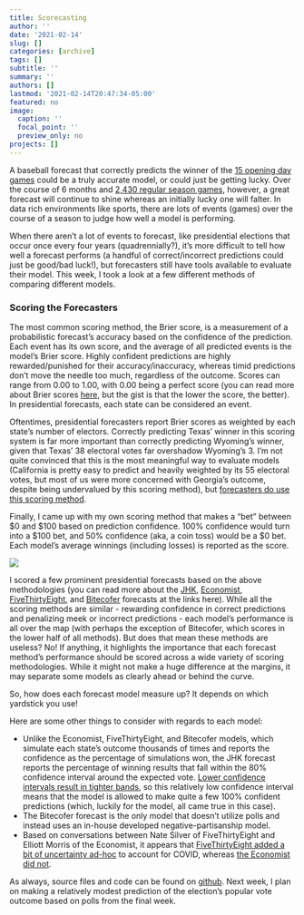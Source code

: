 ```yaml
---
title: Scorecasting
author: ''
date: '2021-02-14'
slug: []
categories: [archive]
tags: []
subtitle: ''
summary: ''
authors: []
lastmod: '2021-02-14T20:47:34-05:00'
featured: no
image:
  caption: ''
  focal_point: ''
  preview_only: no
projects: []
---
```


A baseball forecast that correctly predicts the winner of the [15 opening day games](https://www.mlb.com/schedule/2021-04-01) could be a truly accurate model, or could just be getting lucky. Over the course of 6 months and [2,430 regular season games](https://en.wikipedia.org/wiki/Major_League_Baseball_schedule), however, a great forecast will continue to shine whereas an initially lucky one will falter. In data rich environments like sports, there are lots of events (games) over the course of a season to judge how well a model is performing. 

When there aren’t a lot of events to forecast, like presidential elections that occur once every four years (quadrennially?), it’s more difficult to tell how well a forecast performs (a handful of correct/incorrect predictions could just be good/bad luck!), but forecasters still have tools available to evaluate their model. This week, I took a look at a few different methods of comparing different models.

### Scoring the Forecasters

The most common scoring method, the Brier score, is a measurement of a probabilistic forecast’s accuracy based on the confidence of the prediction. Each event has its own score, and the average of all predicted events is the model’s Brier score. Highly confident predictions are highly rewarded/punished for their accuracy/inaccuracy, whereas timid predictions don’t move the needle too much, regardless of the outcome. Scores can range from 0.00 to 1.00, with 0.00 being a perfect score (you can read more about Brier scores [here](https://en.wikipedia.org/wiki/Brier_score), but the gist is that the lower the score, the better). In presidential forecasts, each state can be considered an event.

Oftentimes, presidential forecasters report Brier scores as weighted by each state’s number of electors. Correctly predicting Texas’ winner in this scoring system is far more important than correctly predicting Wyoming’s winner, given that Texas’ 38 electoral votes far overshadow Wyoming’s 3. I’m not quite convinced that this is the most meaningful way to evaluate models (California is pretty easy to predict and heavily weighted by its 55 electoral votes, but most of us were more concerned with Georgia’s outcome, despite being undervalued by this scoring method), but [forecasters do use this scoring method](https://projects.jhkforecasts.com/presidential-forecast/forecast-analysis).

Finally, I came up with my own scoring method that makes a “bet” between $0 and $100 based on prediction confidence. 100% confidence would turn into a $100 bet, and 50% confidence (aka, a coin toss) would be a $0 bet. Each model’s average winnings (including losses) is reported as the score.

![](pics/pic_01.png)

I scored a few prominent presidential forecasts based on the above methodologies (you can read more about the [JHK](https://projects.jhkforecasts.com/presidential-forecast/), [Economist](https://projects.economist.com/us-2020-forecast/president), [FiveThirtyEight](https://projects.fivethirtyeight.com/2020-election-forecast/), and [Bitecofer](https://thecycle.news/news/september-2020-election-update) forecasts at the links here). While all the scoring methods are similar - rewarding confidence in correct predictions and penalizing meek or incorrect predictions - each model’s performance is all over the map (with perhaps the exception of Bitecofer, which scores in the lower half of all methods). But does that mean these methods are useless? No! If anything, it highlights the importance that each forecast method’s performance should be scored across a wide variety of scoring methodologies. While it might not make a huge difference at the margins, it may separate some models as clearly ahead or behind the curve.

So, how does each forecast model measure up? It depends on which yardstick you use! 

Here are some other things to consider with regards to each model:

* Unlike the Economist, FiveThirtyEight, and Bitecofer models, which simulate each state’s outcome thousands of times and reports the confidence as the percentage of simulations won, the JHK forecast reports the percentage of winning results that fall within the 80% confidence interval around the expected vote. [Lower confidence intervals result in tighter bands](https://en.wikipedia.org/wiki/Standard_deviation#/media/File:Standard_deviation_diagram.svg), so this relatively low confidence interval means that the model is allowed to make quite a few 100% confident predictions (which, luckily for the model, all came true in this case). 
* The Bitecofer forecast is the only model that doesn’t utilize polls and instead uses an in-house developed negative-partisanship model. 
* Based on conversations between Nate Silver of FiveThirtyEight and Elliott Morris of the Economist, it appears that [FiveThirtyEight added a bit of uncertainty ad-hoc](https://fivethirtyeight.com/features/our-election-forecast-didnt-say-what-i-thought-it-would/) to account for COVID, whereas [the Economist did not](https://www.reddit.com/r/IAmA/comments/jjr0wk/im_elliott_morris_a_data_journalist_at_the/gaeefhv?context=3&utm_medium=web2x&utm_source=share).

As always, source files and code can be found on [github](https://github.com/markjrieke/thedatadiary/tree/main/2021.02.14-scorecasting). Next week, I plan on making a relatively modest prediction of the election’s popular vote outcome based on polls from the final week. 